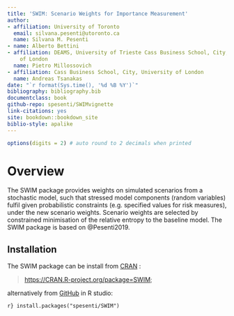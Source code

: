 ```yaml
---
title: 'SWIM: Scenario Weights for Importance Measurement'
author:
- affiliation: University of Toronto
  email: silvana.pesenti@utoronto.ca
  name: Silvana M. Pesenti
- name: Alberto Bettini
- affiliation: DEAMS, University of Trieste Cass Business School, City, University
    of London
  name: Pietro Millossovich
- affiliation: Cass Business School, City, University of London
  name: Andreas Tsanakas
date: "`r format(Sys.time(), '%d %B %Y')`"
bibliography: bibliography.bib
documentclass: book
github-repo: spesenti/SWIMvignette
link-citations: yes
site: bookdown::bookdown_site
biblio-style: apalike
---
```


``` r
options(digits = 2) # auto round to 2 decimals when printed
```

# Overview

The SWIM package provides weights on simulated scenarios from a
stochastic model, such that stressed model components (random variables)
fulfil given probabilistic constraints (e.g. specified values for risk
measures), under the new scenario weights. Scenario weights are selected
by constrained minimisation of the relative entropy to the baseline
model. The SWIM package is based on @Pesenti2019.


## Installation

The SWIM package can be install from [CRAN](https://CRAN.R-project.org/package=SWIM) :

> 
<https://CRAN.R-project.org/package=SWIM>;


alternatively from [GitHub](https://github.com/spesenti/SWIM) in R studio:


``` r}
install.packages("spesenti/SWIM")
```
